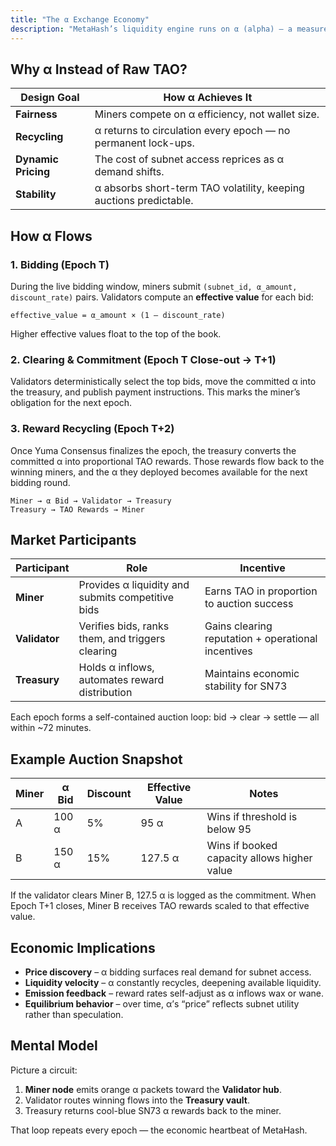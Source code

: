 ```yaml
---
title: "The α Exchange Economy"
description: "MetaHash’s liquidity engine runs on α (alpha) — a measure of commitment, not a tradable token.Miners use α to bid for emissions each epoch, turning staking into a live auction."
---
```


## Why α Instead of Raw TAO?

| Design Goal | How α Achieves It |
| --- | --- |
| **Fairness** | Miners compete on α efficiency, not wallet size. |
| **Recycling** | α returns to circulation every epoch — no permanent lock-ups. |
| **Dynamic Pricing** | The cost of subnet access reprices as α demand shifts. |
| **Stability** | α absorbs short-term TAO volatility, keeping auctions predictable. |

## How α Flows

### 1. Bidding (Epoch T)

During the live bidding window, miners submit `(subnet_id, α_amount, discount_rate)` pairs. Validators compute an **effective value** for each bid:

```
effective_value = α_amount × (1 – discount_rate)
```

Higher effective values float to the top of the book.

### 2. Clearing & Commitment (Epoch T Close-out → T+1)

Validators deterministically select the top bids, move the committed α into the treasury, and publish payment instructions. This marks the miner’s obligation for the next epoch.

### 3. Reward Recycling (Epoch T+2)

Once Yuma Consensus finalizes the epoch, the treasury converts the committed α into proportional TAO rewards. Those rewards flow back to the winning miners, and the α they deployed becomes available for the next bidding round.

```
Miner → α Bid → Validator → Treasury
Treasury → TAO Rewards → Miner
```

## Market Participants

| Participant | Role | Incentive |
| --- | --- | --- |
| **Miner** | Provides α liquidity and submits competitive bids | Earns TAO in proportion to auction success |
| **Validator** | Verifies bids, ranks them, and triggers clearing | Gains clearing reputation + operational incentives |
| **Treasury** | Holds α inflows, automates reward distribution | Maintains economic stability for SN73 |

Each epoch forms a self-contained auction loop: bid → clear → settle — all within ~72 minutes.

## Example Auction Snapshot

| Miner | α Bid | Discount | Effective Value | Notes |
| --- | --- | --- | --- | --- |
| A | 100 α | 5% | 95 α | Wins if threshold is below 95 |
| B | 150 α | 15% | 127.5 α | Wins if booked capacity allows higher value |

If the validator clears Miner B, 127.5 α is logged as the commitment. When Epoch T+1 closes, Miner B receives TAO rewards scaled to that effective value.

## Economic Implications

- **Price discovery** – α bidding surfaces real demand for subnet access.
- **Liquidity velocity** – α constantly recycles, deepening available liquidity.
- **Emission feedback** – reward rates self-adjust as α inflows wax or wane.
- **Equilibrium behavior** – over time, α’s “price” reflects subnet utility rather than speculation.

## Mental Model

Picture a circuit:

1. **Miner node** emits orange α packets toward the **Validator hub**.
2. Validator routes winning flows into the **Treasury vault**.
3. Treasury returns cool-blue SN73 α rewards back to the miner.

That loop repeats every epoch — the economic heartbeat of MetaHash.